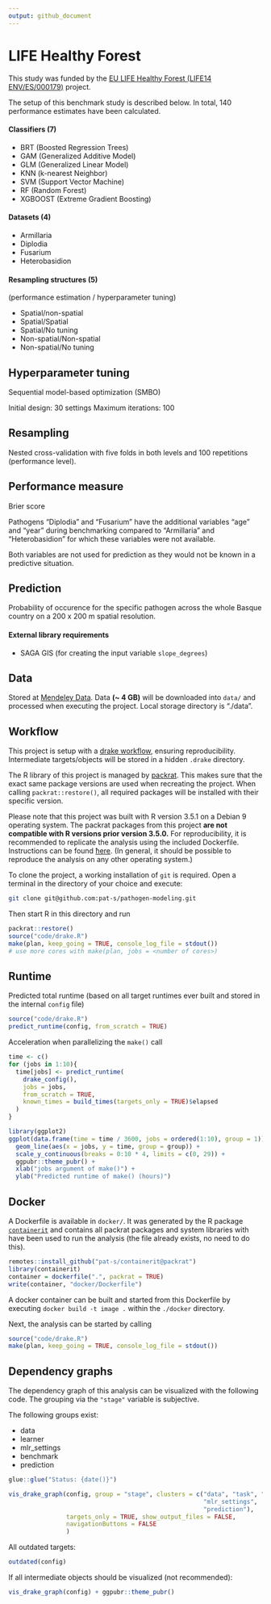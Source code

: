 ```yaml
---
output: github_document
---
```


# LIFE Healthy Forest

This study was funded by the [EU LIFE Healthy Forest (LIFE14 ENV/ES/000179)](http://ec.europa.eu/environment/life/project/Projects/index.cfm?fuseaction=search.dspPage&n_proj_id=5219) project.

The setup of this benchmark study is described below. 
In total, 140 performance estimates have been calculated.

#### Classifiers (7)

- BRT (Boosted Regression Trees)
- GAM (Generalized Additive Model)
- GLM (Generalized Linear Model)
- KNN (k-nearest Neighbor)
- SVM (Support Vector Machine)
- RF (Random Forest)
- XGBOOST (Extreme Gradient Boosting)

#### Datasets (4)

- Armillaria
- Diplodia
- Fusarium
- Heterobasidion

#### Resampling structures (5)

(performance estimation / hyperparameter tuning)

- Spatial/non-spatial
- Spatial/Spatial
- Spatial/No tuning
- Non-spatial/Non-spatial
- Non-spatial/No tuning

## Hyperparameter tuning

Sequential model-based optimization (SMBO)

Initial design: 30 settings
Maximum iterations: 100

## Resampling

Nested cross-validation with five folds in both levels and 100 repetitions (performance level).

## Performance measure

Brier score

Pathogens "Diplodia" and "Fusarium" have the additional variables "age" and "year" during benchmarking compared to "Armillaria" and "Heterobasidion" for which these variables were not available.

Both variables are not used for prediction as they would not be known in a predictive situation.

## Prediction

Probability of occurence for the specific pathogen across the whole Basque country on a 200 x 200 m spatial resolution.

#### External library requirements

- SAGA GIS (for creating the input variable `slope_degrees`)

## Data

Stored at [Mendeley Data](http://dx.doi.org/10.17632/kmy95t22fy.1).
Data **(~ 4 GB)** will be downloaded into `data/` and processed when executing the project.
Local storage directory is "./data".

## Workflow

This project is setup with a [drake workflow](https://github.com/ropensci/drake), ensuring reproducibility.
Intermediate targets/objects will be stored in a hidden `.drake` directory.

The R library of this project is managed by [packrat](https://rstudio.github.io/packrat/).
This makes sure that the exact same package versions are used when recreating the project.
When calling `packrat::restore()`, all required packages will be installed with their specific version.

Please note that this project was built with R version 3.5.1 on a Debian 9 operating system.
The packrat packages from this project **are not compatible with R versions prior version 3.5.0.**
For reproducibility, it is recommended to replicate the analysis using the included Dockerfile.
Instructions can be found [ħere](https://github.com/pat-s/pathogen-modeling#docker).
(In general, it should be possible to reproduce the analysis on any other operating system.)

To clone the project, a working installation of `git` is required.
Open a terminal in the directory of your choice and execute:

```sh
git clone git@github.com:pat-s/pathogen-modeling.git
```

Then start R in this directory and run

```r
packrat::restore()
source("code/drake.R")
make(plan, keep_going = TRUE, console_log_file = stdout()) 
# use more cores with make(plan, jobs = <number of cores>)
```

## Runtime

Predicted total runtime (based on all target runtimes ever built and stored in the internal `config` file)

```r
source("code/drake.R")
predict_runtime(config, from_scratch = TRUE)
```

Acceleration when parallelizing the `make()` call

```r
time <- c()
for (jobs in 1:10){
  time[jobs] <- predict_runtime(
    drake_config(),
    jobs = jobs,
    from_scratch = TRUE,
    known_times = build_times(targets_only = TRUE)$elapsed
  )
}

library(ggplot2)
ggplot(data.frame(time = time / 3600, jobs = ordered(1:10), group = 1)) +
  geom_line(aes(x = jobs, y = time, group = group)) +
  scale_y_continuous(breaks = 0:10 * 4, limits = c(0, 29)) +
  ggpubr::theme_pubr() +
  xlab("jobs argument of make()") +
  ylab("Predicted runtime of make() (hours)")
```

## Docker

A Dockerfile is available in `docker/`.
It was generated by the R package [`containerit`](https://github.com/o2r-project/containerit) and contains all packrat packages and system libraries with have been used to run the analysis (the file already exists, no need to do this). 

```r
remotes::install_github("pat-s/containerit@packrat")
library(containerit)
container = dockerfile(".", packrat = TRUE)
write(container, "docker/Dockerfile")
```

A docker container can be built and started from this Dockerfile by executing `docker build -t image .` within the `./docker` directory.

Next, the analysis can be started by calling

```r
source("code/drake.R")
make(plan, keep_going = TRUE, console_log_file = stdout()) 
```

## Dependency graphs

The dependency graph of this analysis can be visualized with the following code.
The grouping via the `"stage"` variable is subjective.

The following groups exist:

- data
- learner
- mlr_settings
- benchmark
- prediction

```r
glue::glue("Status: {date()}")
```

```r

vis_drake_graph(config, group = "stage", clusters = c("data", "task", "learner",
                                                      "mlr_settings",
                                                      "prediction"),
                targets_only = TRUE, show_output_files = FALSE,
                navigationButtons = FALSE
                )
```

All outdated targets:

```r
outdated(config)
```

If all intermediate objects should be visualized (not recommended):

```r
vis_drake_graph(config) + ggpubr::theme_pubr()
```
